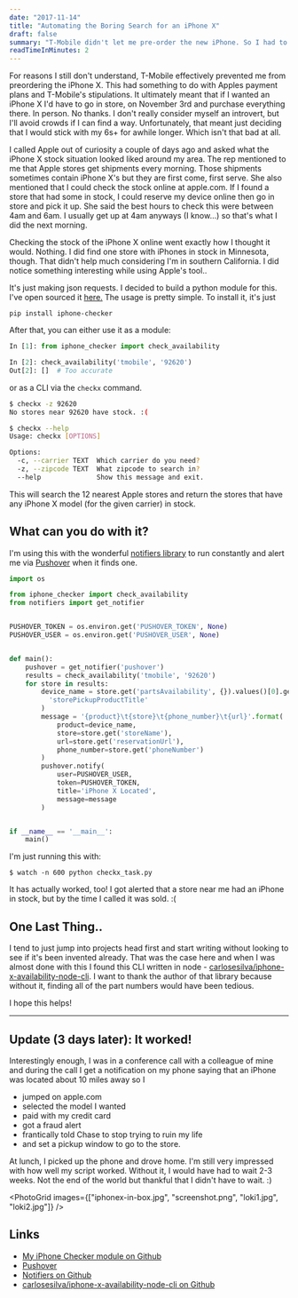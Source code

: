 ```yaml
---
date: "2017-11-14"
title: "Automating the Boring Search for an iPhone X"
draft: false
summary: "T-Mobile didn't let me pre-order the new iPhone. So I had to write a script to notify me when there was stock nearby."
readTimeInMinutes: 2
---
```


For reasons I still don't understand, T-Mobile effectively prevented me from preordering the iPhone X. This had something to do with Apples payment plans and T-Mobile's stipulations. It ultimately meant that if I wanted an iPhone X I'd have to go in store, on November 3rd and purchase everything there. In person. No thanks. I don't really consider myself an introvert, but I'll avoid crowds if I can find a way. Unfortunately, that meant just deciding that I would stick with my 6s+ for awhile longer. Which isn't that bad at all.

I called Apple out of curiosity a couple of days ago and asked what the iPhone X stock situation looked liked around my area. The rep mentioned to me that Apple stores get shipments every morning. Those shipments sometimes contain iPhone X's but they are first come, first serve. She also mentioned that I could check the stock online at apple.com. If I found a store that had some in stock, I could reserve my device online then go in store and pick it up. She said the best hours to check this were between 4am and 6am. I usually get up at 4am anyways (I know...) so that's what I did the next morning.

Checking the stock of the iPhone X online went exactly how I thought it would. Nothing. I did find one store with iPhones in stock in Minnesota, though. That didn't help much considering I'm in southern California. I did notice something interesting while using Apple's tool..

It's just making json requests. I decided to build a python module for this. I've open sourced it [here.](https://github.com/WTFox/iphone-checker) The usage is pretty simple. To install it, it's just

```
pip install iphone-checker
```

After that, you can either use it as a module:

```python
In [1]: from iphone_checker import check_availability

In [2]: check_availability('tmobile', '92620')
Out[2]: []  # Too accurate
```

or as a CLI via the `checkx` command.

```bash
$ checkx -z 92620
No stores near 92620 have stock. :(

$ checkx --help
Usage: checkx [OPTIONS]

Options:
  -c, --carrier TEXT  Which carrier do you need?
  -z, --zipcode TEXT  What zipcode to search in?
  --help              Show this message and exit.
```

This will search the 12 nearest Apple stores and return the stores that have any iPhone X model (for the given carrier) in stock.

## What can you do with it?

I'm using this with the wonderful [notifiers library](https://github.com/liiight/notifiers) to run constantly and alert me via [Pushover](https://pushover.net/) when it finds one.

```python
import os

from iphone_checker import check_availability
from notifiers import get_notifier


PUSHOVER_TOKEN = os.environ.get('PUSHOVER_TOKEN', None)
PUSHOVER_USER = os.environ.get('PUSHOVER_USER', None)


def main():
    pushover = get_notifier('pushover')
    results = check_availability('tmobile', '92620')
    for store in results:
        device_name = store.get('partsAvailability', {}).values()[0].get(
          'storePickupProductTitle'
        )
        message = '{product}\t{store}\t{phone_number}\t{url}'.format(
            product=device_name,
            store=store.get('storeName'),
            url=store.get('reservationUrl'),
            phone_number=store.get('phoneNumber')
        )
        pushover.notify(
            user=PUSHOVER_USER,
            token=PUSHOVER_TOKEN,
            title='iPhone X Located',
            message=message
        )


if __name__ == '__main__':
    main()
```

I'm just running this with:

```
$ watch -n 600 python checkx_task.py
```

It has actually worked, too! I got alerted that a store near me had an iPhone in stock, but by the time I called it was sold. :(

## One Last Thing..

I tend to just jump into projects head first and start writing without looking to see if it's been invented already. That was the case here and when I was almost done with this I found this CLI written in node - [carlosesilva/iphone-x-availability-node-cli](https://github.com/carlosesilva/iphone-x-availability-node-cli). I want to thank the author of that library because without it, finding all of the part numbers would have been tedious.

I hope this helps!

---

## Update (3 days later): It worked!

Interestingly enough, I was in a conference call with a colleague of mine and during the call I get a notification on my phone saying that an iPhone was located about 10 miles away so I

- jumped on apple.com
- selected the model I wanted
- paid with my credit card
- got a fraud alert
- frantically told Chase to stop trying to ruin my life
- and set a pickup window to go to the store.

At lunch, I picked up the phone and drove home. I'm still very impressed with how well my script worked. Without it, I would have had to wait 2-3 weeks. Not the end of the world but thankful that I didn't have to wait. :)

<PhotoGrid
  images={["iphonex-in-box.jpg", "screenshot.png", "loki1.jpg", "loki2.jpg"]}
/>

## Links

- [My iPhone Checker module on Github](https://github.com/WTFox/iphone-checker)
- [Pushover](https://pushover.net/)
- [Notifiers on Github](https://github.com/liiight/notifiers)
- [carlosesilva/iphone-x-availability-node-cli on Github](https://github.com/carlosesilva/iphone-x-availability-node-cli)
